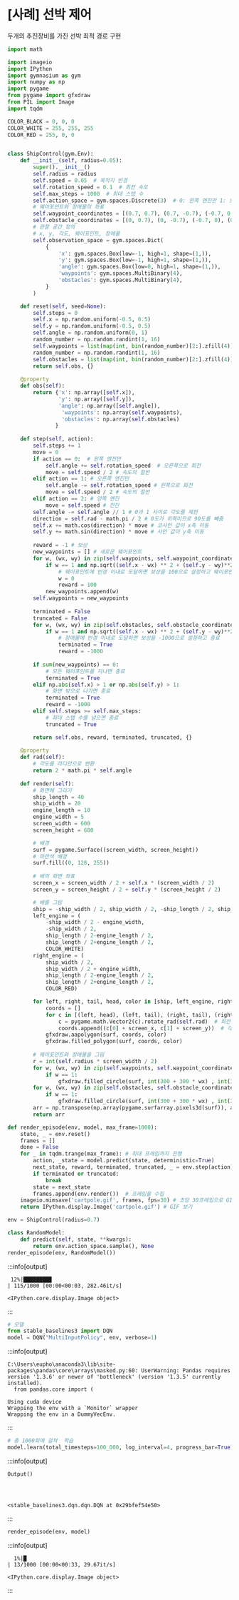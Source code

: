 

# [사례] 선박 제어

두개의 추진장비를 가진 선박 최적 경로 구현


```python copy
import math

import imageio
import IPython
import gymnasium as gym
import numpy as np
import pygame
from pygame import gfxdraw
from PIL import Image
import tqdm
```



```python copy
COLOR_BLACK = 0, 0, 0
COLOR_WHITE = 255, 255, 255
COLOR_RED = 255, 0, 0


class ShipControl(gym.Env):
    def __init__(self, radius=0.05):
        super().__init__()
        self.radius = radius
        self.speed = 0.05  # 목적지 반경
        self.rotation_speed = 0.1  # 회전 속도
        self.max_steps = 1000  # 최대 스텝 수
        self.action_space = gym.spaces.Discrete(3)  # 0: 왼쪽 엔진만 1: 오른쪽 엔진만 2: 둘다
        # 웨이포인트와 장애물의 좌표
        self.waypoint_coordinates = [(0.7, 0.7), (0.7, -0.7), (-0.7, 0.7), (-0.7, -0.7)]
        self.obstacle_coordinates = [(0, 0.7), (0, -0.7), (-0.7, 0), (0.7, 0)]
        # 관찰 공간 정의
        # x, y, 각도, 웨이포인트, 장애물
        self.observation_space = gym.spaces.Dict(
            {
                'x': gym.spaces.Box(low=-1, high=1, shape=(1,)),
                'y': gym.spaces.Box(low=-1, high=1, shape=(1,)),
                'angle': gym.spaces.Box(low=0, high=1, shape=(1,)),
                'waypoints': gym.spaces.MultiBinary(4),
                'obstacles': gym.spaces.MultiBinary(4),
            }
        )

    def reset(self, seed=None):
        self.steps = 0
        self.x = np.random.uniform(-0.5, 0.5)
        self.y = np.random.uniform(-0.5, 0.5)
        self.angle = np.random.uniform(0, 1)
        random_number = np.random.randint(1, 16)
        self.waypoints = list(map(int, bin(random_number)[2:].zfill(4)))
        random_number = np.random.randint(1, 16)
        self.obstacles = list(map(int, bin(random_number)[2:].zfill(4)))
        return self.obs, {}
    
    @property
    def obs(self):
        return {'x': np.array([self.x]), 
                'y': np.array([self.y]), 
                'angle': np.array([self.angle]), 
                 'waypoints': np.array(self.waypoints), 
                 'obstacles': np.array(self.obstacles)
               }
    
    def step(self, action):
        self.steps += 1
        move = 0
        if action == 0:  # 왼쪽 엔진만
            self.angle += self.rotation_speed  # 오른쪽으로 회전
            move = self.speed / 2 # 속도의 절반
        elif action == 1: # 오른쪽 엔진만
            self.angle -= self.rotation_speed # 왼쪽으로 회전
            move = self.speed / 2 # 속도의 절반
        elif action == 2: # 양쪽 엔진
            move = self.speed # 전진
        self.angle -= self.angle // 1 # 0과 1 사이로 각도를 제한
        direction = self.rad - math.pi / 2 # 0도가 위쪽이므로 90도를 빼줌
        self.x += math.cos(direction) * move # 코사인 값이 x축 이동
        self.y += math.sin(direction) * move # 사인 값이 y축 이동
        
        reward = -1 # 보상
        new_waypoints = [] # 새로운 웨이포인트
        for w, (wx, wy) in zip(self.waypoints, self.waypoint_coordinates):
            if w == 1 and np.sqrt((self.x - wx) ** 2 + (self.y - wy)**2) < self.radius:
                # 웨이포인트에 반경 이내로 도달하면 보상을 100으로 설정하고 웨이포인트 지움
                w = 0
                reward = 100
            new_waypoints.append(w)
        self.waypoints = new_waypoints
        
        terminated = False
        truncated = False
        for w, (wx, wy) in zip(self.obstacles, self.obstacle_coordinates):
            if w == 1 and np.sqrt((self.x - wx) ** 2 + (self.y - wy)**2) < 0.05:
                # 장애물에 반경 이내로 도달하면 보상을 -1000으로 설정하고 종료
                terminated = True
                reward = -1000
        
        if sum(new_waypoints) == 0:
            # 모든 웨이포인트를 지나면 종료
            terminated = True
        elif np.abs(self.x) > 1 or np.abs(self.y) > 1:
            # 화면 밖으로 나가면 종료
            terminated = True
            reward = -1000
        elif self.steps >= self.max_steps:
            # 최대 스텝 수를 넘으면 종료
            truncated = True

        return self.obs, reward, terminated, truncated, {}
        
    @property
    def rad(self):
        # 각도를 라디안으로 변환
        return 2 * math.pi * self.angle
    
    def render(self):
        # 화면에 그리기
        ship_length = 40
        ship_width = 20
        engine_length = 10
        engine_width = 5
        screen_width = 600
        screen_height = 600

        # 배경
        surf = pygame.Surface((screen_width, screen_height))
        # 파란색 배경
        surf.fill((0, 128, 255))
        
        # 배의 화면 좌표
        screen_x = screen_width / 2 + self.x * (screen_width / 2)
        screen_y = screen_height / 2 + self.y * (screen_height / 2)

        # 배를 그림
        ship = -ship_width / 2, ship_width / 2, -ship_length / 2, ship_length / 2, (0, 0, 0)
        left_engine = (
            -ship_width / 2 - engine_width, 
            -ship_width / 2, 
            ship_length / 2-engine_length / 2, 
            ship_length / 2+engine_length / 2, 
            COLOR_WHITE)
        right_engine = (
            ship_width / 2, 
            ship_width / 2 + engine_width, 
            ship_length / 2-engine_length / 2, 
            ship_length / 2+engine_length / 2, 
            COLOR_RED)

        for left, right, tail, head, color in [ship, left_engine, right_engine]:
            coords = []
            for c in [(left, head), (left, tail), (right, tail), (right, head)]:
                c = pygame.math.Vector2(c).rotate_rad(self.rad)  # 회전
                coords.append((c[0] + screen_x, c[1] + screen_y))  # 각 점의 좌표
            gfxdraw.aapolygon(surf, coords, color)
            gfxdraw.filled_polygon(surf, coords, color)
        
        # 웨이포인트와 장애물을 그림
        r = int(self.radius * screen_width / 2)
        for w, (wx, wy) in zip(self.waypoints, self.waypoint_coordinates):
            if w == 1:
                gfxdraw.filled_circle(surf, int(300 + 300 * wx) , int(300 + 300 * wy), r, COLOR_WHITE)
        for w, (wx, wy) in zip(self.obstacles, self.obstacle_coordinates):
            if w == 1:
                gfxdraw.filled_circle(surf, int(300 + 300 * wx) , int(300 + 300 * wy), 15, COLOR_BLACK)
        arr = np.transpose(np.array(pygame.surfarray.pixels3d(surf)), axes=(1, 0, 2))
        return arr
```



```python copy
def render_episode(env, model, max_frame=1000):
    state, _ = env.reset()
    frames = []
    done = False
    for _ in tqdm.trange(max_frame): # 최대 프레임까지 진행
        action, _state = model.predict(state, deterministic=True)
        next_state, reward, terminated, truncated, _ = env.step(action)
        if terminated or truncated:
            break
        state = next_state
        frames.append(env.render())  # 프레임을 수집
    imageio.mimsave('cartpole.gif', frames, fps=30) # 초당 30프레임으로 GIF 만들기
    return IPython.display.Image('cartpole.gif') # GIF 보기


```



```python copy
env = ShipControl(radius=0.7)
```



```python copy
class RandomModel:
    def predict(self, state, **kwargs):
        return env.action_space.sample(), None
render_episode(env, RandomModel())
```

:::info[output]
```
 12%|████████▉                                                                     | 115/1000 [00:00<00:03, 282.46it/s]

```

```
<IPython.core.display.Image object>
```

:::



```python copy
# 모델
from stable_baselines3 import DQN
model = DQN("MultiInputPolicy", env, verbose=1)
```

:::info[output]
```
C:\Users\eupho\anaconda3\lib\site-packages\pandas\core\arrays\masked.py:60: UserWarning: Pandas requires version '1.3.6' or newer of 'bottleneck' (version '1.3.5' currently installed).
  from pandas.core import (

```

```
Using cuda device
Wrapping the env with a `Monitor` wrapper
Wrapping the env in a DummyVecEnv.

```

:::



```python copy
# 총 1000회에 걸쳐  학습
model.learn(total_timesteps=100_000, log_interval=4, progress_bar=True)
```

:::info[output]
```
Output()
```

```

```

```


```

```
<stable_baselines3.dqn.dqn.DQN at 0x29bfef54e50>
```

:::



```python copy
render_episode(env, model)
```

:::info[output]
```
  1%|█                                                                               | 13/1000 [00:00<00:33, 29.67it/s]

```

```
<IPython.core.display.Image object>
```

:::
